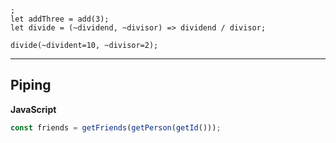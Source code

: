 ```reason
;
let addThree = add(3);
let divide = (~dividend, ~divisor) => dividend / divisor;

divide(~divident=10, ~divisor=2);
```

---

## Piping

**JavaScript**

```js
const friends = getFriends(getPerson(getId()));
```

